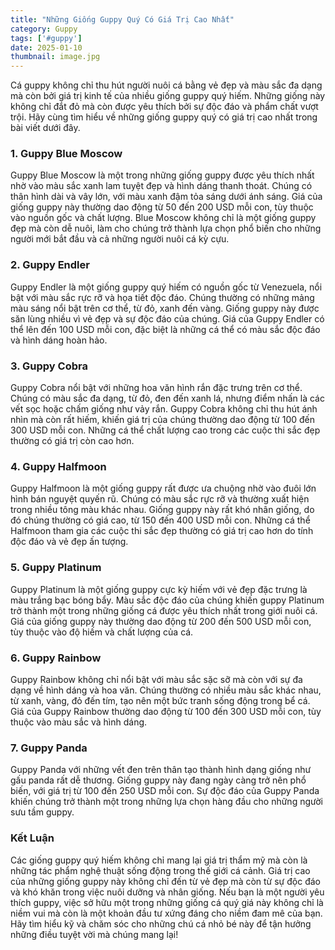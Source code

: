 ```yaml
---
title: "Những Giống Guppy Quý Có Giá Trị Cao Nhất"
category: Guppy
tags: ['#guppy']
date: 2025-01-10
thumbnail: image.jpg
---
```


Cá guppy không chỉ thu hút người nuôi cá bằng vẻ đẹp và màu sắc đa dạng mà còn bởi giá trị kinh tế của nhiều giống guppy quý hiếm. Những giống này không chỉ đắt đỏ mà còn được yêu thích bởi sự độc đáo và phẩm chất vượt trội. Hãy cùng tìm hiểu về những giống guppy quý có giá trị cao nhất trong bài viết dưới đây.

### 1. **Guppy Blue Moscow**
Guppy Blue Moscow là một trong những giống guppy được yêu thích nhất nhờ vào màu sắc xanh lam tuyệt đẹp và hình dáng thanh thoát. Chúng có thân hình dài và vây lớn, với màu xanh đậm tỏa sáng dưới ánh sáng. Giá của giống guppy này thường dao động từ 50 đến 200 USD mỗi con, tùy thuộc vào nguồn gốc và chất lượng. Blue Moscow không chỉ là một giống guppy đẹp mà còn dễ nuôi, làm cho chúng trở thành lựa chọn phổ biến cho những người mới bắt đầu và cả những người nuôi cá kỳ cựu.

### 2. **Guppy Endler**
Guppy Endler là một giống guppy quý hiếm có nguồn gốc từ Venezuela, nổi bật với màu sắc rực rỡ và họa tiết độc đáo. Chúng thường có những mảng màu sáng nổi bật trên cơ thể, từ đỏ, xanh đến vàng. Giống guppy này được săn lùng nhiều vì vẻ đẹp và sự độc đáo của chúng. Giá của Guppy Endler có thể lên đến 100 USD mỗi con, đặc biệt là những cá thể có màu sắc độc đáo và hình dáng hoàn hảo.

### 3. **Guppy Cobra**
Guppy Cobra nổi bật với những hoa văn hình rắn đặc trưng trên cơ thể. Chúng có màu sắc đa dạng, từ đỏ, đen đến xanh lá, nhưng điểm nhấn là các vết sọc hoặc chấm giống như vảy rắn. Guppy Cobra không chỉ thu hút ánh nhìn mà còn rất hiếm, khiến giá trị của chúng thường dao động từ 100 đến 300 USD mỗi con. Những cá thể chất lượng cao trong các cuộc thi sắc đẹp thường có giá trị còn cao hơn.

### 4. **Guppy Halfmoon**
Guppy Halfmoon là một giống guppy rất được ưa chuộng nhờ vào đuôi lớn hình bán nguyệt quyến rũ. Chúng có màu sắc rực rỡ và thường xuất hiện trong nhiều tông màu khác nhau. Giống guppy này rất khó nhân giống, do đó chúng thường có giá cao, từ 150 đến 400 USD mỗi con. Những cá thể Halfmoon tham gia các cuộc thi sắc đẹp thường có giá trị cao hơn do tính độc đáo và vẻ đẹp ấn tượng.

### 5. **Guppy Platinum**
Guppy Platinum là một giống guppy cực kỳ hiếm với vẻ đẹp đặc trưng là màu trắng bạc bóng bẩy. Màu sắc độc đáo của chúng khiến guppy Platinum trở thành một trong những giống cá được yêu thích nhất trong giới nuôi cá. Giá của giống guppy này thường dao động từ 200 đến 500 USD mỗi con, tùy thuộc vào độ hiếm và chất lượng của cá.

### 6. **Guppy Rainbow**
Guppy Rainbow không chỉ nổi bật với màu sắc sặc sỡ mà còn với sự đa dạng về hình dáng và hoa văn. Chúng thường có nhiều màu sắc khác nhau, từ xanh, vàng, đỏ đến tím, tạo nên một bức tranh sống động trong bể cá. Giá của Guppy Rainbow thường dao động từ 100 đến 300 USD mỗi con, tùy thuộc vào màu sắc và hình dáng.

### 7. **Guppy Panda**
Guppy Panda với những vết đen trên thân tạo thành hình dạng giống như gấu panda rất dễ thương. Giống guppy này đang ngày càng trở nên phổ biến, với giá trị từ 100 đến 250 USD mỗi con. Sự độc đáo của Guppy Panda khiến chúng trở thành một trong những lựa chọn hàng đầu cho những người sưu tầm guppy.

### Kết Luận
Các giống guppy quý hiếm không chỉ mang lại giá trị thẩm mỹ mà còn là những tác phẩm nghệ thuật sống động trong thế giới cá cảnh. Giá trị cao của những giống guppy này không chỉ đến từ vẻ đẹp mà còn từ sự độc đáo và khó khăn trong việc nuôi dưỡng và nhân giống. Nếu bạn là một người yêu thích guppy, việc sở hữu một trong những giống cá quý giá này không chỉ là niềm vui mà còn là một khoản đầu tư xứng đáng cho niềm đam mê của bạn. Hãy tìm hiểu kỹ và chăm sóc cho những chú cá nhỏ bé này để tận hưởng những điều tuyệt vời mà chúng mang lại!